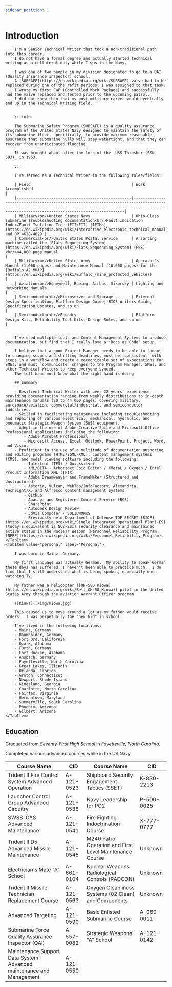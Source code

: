 ```yaml
---
sidebar_position: 1
---
```



# Introduction

<Tabs>
    <TabItem value="work" label="Work-Related" default>

        I'm a Senior Technical Writer that took a non-traditional path into this career.
        I do not have a formal degree and actually started technical writing as a collateral duty while I was in the Navy.

        I was one of two people in my division designated to go to a QAI (Quality Insurance Inspector) school.
        A [SUBSAFE](https://en.wikipedia.org/wiki/SUBSAFE) valve had to be replaced during one of the refit periods; I was assigned to that task.
        I wrote my first CWP (Controlled Work Package) and successfully had the valve replaced and tested prior to the upcoming patrol.
        I did not know then that my post-military career would eventually end up in the Technical Writing field.


        :::info

        The Submarine Safety Program (SUBSAFE) is a quality assurance program of the United States Navy designed to maintain the safety of its submarine fleet, specifically, to provide maximum reasonable assurance that submarine hulls will stay watertight, and that they can recover from unanticipated flooding.

        It was brought about after the loss of the _USS Thresher (SSN-593)_ in 1963.

        :::

        I've served as a Technical Writer in the following roles/fields:

        | Field                                            | Work Accomplished                                                                                                                                                                                            |
        |--------------------------------------------------|--------------------------------------------------------------------------------------------------------------------------------------------------------------------------------------------------------------|
        | Military<br/>United States Navy                  | Ohio-Class submarine Troubleshooting documentation<br/>Fault Indication Index/Fault Isolation Tree (FII/FIT) [IETMs](https://en.wikipedia.org/wiki/Interactive_electronic_technical_manual) and OP 4628/4629 |
        | Commercial<br/>United States Postal Service      | A sorting machine called the [Flats Sequencing System](https://en.wikipedia.org/wiki/Flats_Sequencing_System) (FSS)<br/>44,000 page manual                                                                   |
        | Military<br/>United States Army                  | Operator's Manual (1,000 pages) and Maintenance Manual (10,000 pages) for the [Buffalo A2 MRAP](https://en.wikipedia.org/wiki/Buffalo_(mine_protected_vehicle))                                              |
        | Aviation<br/>Honeywell, Boeing, Airbus, Sikorsky | Lighting and Networking Manuals                                                                                                                                                                              |
        | Semiconductor<br/>Microserver and Storage        | External Design Specification, Platform Design Guide, BIOS Writers Guide, Specification Updates, and so on                                                                                                   |
        | Semiconductor<br/>Foundry                        | Platform Design Kits, Reliability Tool Kits, Design Rules, and so on                                                                                                                                         |


        I've used multiple tools and Content Management Systems to produce documentation, but find that I really love a "Docs as Code" setup.

        I believe that a good Project Manager needs to be able to `adapt` to changing scopes and shifting deadlines, must be `consistent` with steps in a workflow and create a recognizable set of expectations for SMEs, and must `communicate` changes to the Program Manager, SMEs, and other Technical Writers to keep everyone synced.
        The left hand must know what the right hand is doing.

        ## Summary

        - Resilient Technical Writer with over 22 years' experience providing documentation ranging from weekly distributions to in-depth maintenance manuals (20 to 44,000 pages) covering military, aerospace/aviation, commercial/industrial, and semiconductor industries.
        - Skilled in facilitating maintenance including troubleshooting and repairing of various electrical, mechanical, hydraulic, and pneumatic Strategic Weapon System (SWS) equipment.
        - Adept in the use of Adobe Creative Suite and Microsoft Office Professional applications including the following:
            - Adobe Acrobat Professional
            - Microsoft Access, Excel, Outlook, PowerPoint, Project, Word, and Visio.
        - Proficient in the use of a multitude of documentation authoring and editing programs (HTML/SGML/XML), content management systems (CMS), and model viewing software including the following:
            - Interleaf (TPS) / Quicksilver
            - XML/DITA - Arbortext Epic Editor / XMetaL / Oxygen / Intel Product Information XML (IPIX)
            - Adobe Dreamweaver and FrameMaker (Structured and Unstructured)
            - Astoria, Vulcan, WebTop/InfoFactory, Alexandria, TechSight/X, and Alfresco Content management Systems
            - GitHub
            - Anacapa and Registered Content Service (RCS)
            - SharePoint
            - Autodesk Design Review
            - 3dVia Composer / SOLIDWORKS
            - Previously held Department of Defense TOP SECRET [SIOP](https://en.wikipedia.org/wiki/Single_Integrated_Operational_Plan)-ESI (today's equivalent is NC2-ESI) security clearance and maintained active status in the Nuclear Weapon [Personnel Reliability Program (NPRP)](https://en.wikipedia.org/wiki/Personnel_Reliability_Program).
    </TabItem>
    <TabItem value="personal" label="Personal">

        I was born in Mainz, Germany.

        My first language was actually German.  My ability to speak German these days has suffered; I haven't been able to practice much.  I do find that I still understand what is being spoken, especially when watching TV.

        My father was a helicopter ([OH-58D Kiowa](https://en.wikipedia.org/wiki/Bell_OH-58_Kiowa)) pilot in the United States Army through the aviation Warrant Officer program.

        ![Kiowa](./img/kiowa.jpg)

        This caused us to move around a lot as my father would receive orders.  I was perpetually the "new kid" in school.

        I've lived in the following locations:
        - Mainz, Germany
        - Baumholder, Germany
        - Fort Ord, California
        - Ozark, Alabama
        - Furth, Germany
        - Fort Rucker, Alabama
        - Ansbach, Germany
        - Fayetteville, North Carolina
        - Great Lakes, Illinois
        - Orlanda, Florida
        - Groton, Connecticut
        - Newport, Rhode Island
        - Kingsland, Georgia
        - Charlotte, North Carolina
        - Fairfax, Virginia
        - Germantown, Maryland
        - Summerville, South Carolina
        - Phoenix, Arizona
        - Gilbert, Arizona
    </TabItem>
</Tabs>

## Education

Graduated from _Seventy-First High School_ in _Fayetteville, North Carolina_.

Completed various advanced courses while in the US Navy.



| Course Name                                                         | CID        | Course Name                                              | CID        |
|---------------------------------------------------------------------|------------|----------------------------------------------------------|------------|
| Trident II Fire Control System Advanced Operation                   | A-121-0523 | Shipboard Security Engagement Tactics (SSET)             | K-830-2213 |
| Launcher Control Group Advanced Circuitry                           | A-121-0538 | Navy Leadership for PO2                                  | P-500-0025 |
| SWSS ICAS Advanced Maintenance                                      | A-121-0541 | Fire Fighting Indoctrination Course                      | X-777-0777 |
| Trident II D5 Advanced Missile Maintenance                          | A-121-0545 | M240 Patrol Operation and First Level Maintenance Course | Unknown    |
| Electrician's Mate "A" School                                       | A-661-0104 | Nuclear Weapons Radiological Controls (RADCON)           | Unknown    |
| Trident II Missile Technician Replacement Course                    | A-121-0563 | Oxygen Cleanliness Systems (02 Clean) and Components     | Unknown    |
| Advanced Targeting                                                  | A-121-0590 | Basic Enlisted Submarine Course                          | A-060-0011 |
| Submarine Force Quality Assurance Inspector (QAI)                   | A-557-0082 | Strategic Weapons "A" School                             | A-121-0142 |
| Maintenance Support Data System Advanced maintenance and Management | A-121-0550 |






